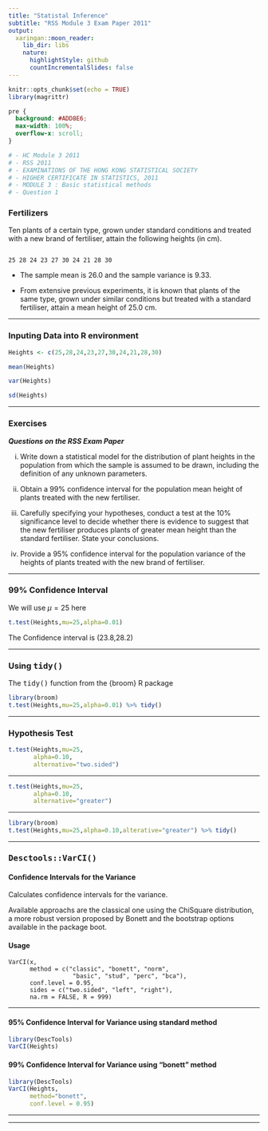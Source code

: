 ```yaml
---
title: "Statistal Inference"
subtitle: "RSS Module 3 Exam Paper 2011"
output:
  xaringan::moon_reader:
    lib_dir: libs
    nature:
      highlightStyle: github
      countIncrementalSlides: false
---
```



```r
knitr::opts_chunk$set(echo = TRUE)
library(magrittr)
```

```css
pre {
  background: #ADD8E6;
  max-width: 100%;
  overflow-x: scroll;
}
```


```r
# - HC Module 3 2011
# - RSS 2011
# - EXAMINATIONS OF THE HONG KONG STATISTICAL SOCIETY
# - HIGHER CERTIFICATE IN STATISTICS, 2011
# - MODULE 3 : Basic statistical methods
# - Question 1
```

### Fertilizers

Ten plants of a certain type, grown under standard conditions and treated with a new 
brand of fertiliser, attain the following heights (in cm).
<pre><code>
25 28 24 23 27 30 24 21 28 30
</code></pre>

* The sample mean is 26.0 and the sample variance is 9.33. 

* From extensive previous experiments, it is known that plants of the same type, grown under similar conditions but treated with a standard fertiliser, attain a mean height of 25.0 cm.


---

### Inputing Data into R environment

```r
Heights <- c(25,28,24,23,27,30,24,21,28,30)
```

```r
mean(Heights)
```

```r
var(Heights)
```


```r
sd(Heights)
```

---

### Exercises

***Questions on the RSS Exam Paper***

(i) Write down a statistical model for the distribution of plant heights in the 
population from which the sample is assumed to be drawn, including the 
definition of any unknown parameters.

(ii) Obtain a 99% confidence interval for the population mean height of plants 
treated with the new fertiliser.

(iii) Carefully specifying your hypotheses, conduct a test at the 10% significance 
level to decide whether there is evidence to suggest that the new fertiliser 
produces plants of greater mean height than the standard fertiliser. State your 
conclusions.

(iv) Provide a 95% confidence interval for the population variance of the heights of 
plants treated with the new brand of fertiliser.

---

### 99% Confidence Interval

We will use $\mu=25$ here

```r
t.test(Heights,mu=25,alpha=0.01)
```
The Confidence interval is (23.8,28.2)

---

### Using <tt> tidy() </tt>

The <tt>tidy()</tt> function from the {broom} R package

```r
library(broom)
t.test(Heights,mu=25,alpha=0.01) %>% tidy()
```



---


### Hypothesis Test


```r
t.test(Heights,mu=25,
       alpha=0.10,
       alternative="two.sided")
```

---

```r
t.test(Heights,mu=25,
       alpha=0.10,
       alternative="greater")
```

---

```r
library(broom)
t.test(Heights,mu=25,alpha=0.10,alterative="greater") %>% tidy()
```

---

### <tt>Desctools::VarCI()</tt>

#### Confidence Intervals for the Variance

Calculates confidence intervals for the variance. 

Available approachs are the classical one using the ChiSquare distribution, a more robust version proposed by Bonett and the bootstrap options available in the package boot.

#### Usage

<pre><code>VarCI(x, 
      method = c("classic", "bonett", "norm", 
                  "basic", "stud", "perc", "bca"),
      conf.level = 0.95, 
      sides = c("two.sided", "left", "right"),
      na.rm = FALSE, R = 999)
</code></pre>      

---

#### 95% Confidence Interval for Variance using standard method
```r
library(DescTools)
VarCI(Heights)
```

#### 99% Confidence Interval for Variance using "bonett" method
```r
library(DescTools)
VarCI(Heights,
      method="bonett",
      conf.level = 0.95)
```

---

---